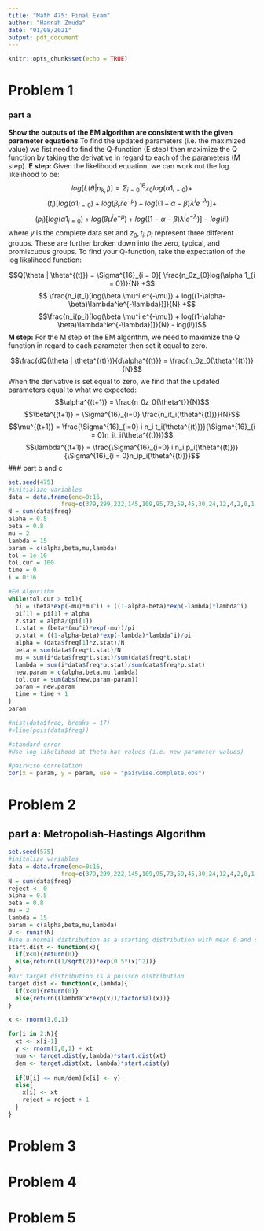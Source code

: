 ```yaml
---
title: "Math 475: Final Exam"
author: "Hannah Zmuda"
date: "01/08/2021"
output: pdf_document
---
```


```r
knitr::opts_chunk$set(echo = TRUE)
```

# Problem 1
### part a 
**Show the outputs of the EM algorithm are consistent with the given parameter equations**
To find the updated parameters (i.e. the maximized value) we fist need to find the Q-function (E step) then maximize the Q function by taking the derivative in regard to each of the parameters (M step).
**E step:**
Given the likelihood equation, we can work out the log likelihood to be:
$$log[L(\theta | n_{k,i})] = \Sigma^{16}_{i = 0} z_{0}log(\alpha 1_{i = 0}) + $$
$$(t_i)[log(\alpha 1_{i = 0}) + log(\beta \mu^i e^{-\mu}) + log((1-\alpha-\beta)\lambda^ie^{-\lambda})] + $$
$$(p_i)[log(\alpha 1_{i = 0}) + log(\beta \mu^i e^{-\mu}) + log((1-\alpha-\beta)\lambda^ie^{-\lambda})] - log(i!)$$
where $y$ is the complete data set and $z_0,t_i, p_i$ represent three different groups. These are further broken down into the zero, typical, and promiscuous groups.
To find your Q-function, take the expectation of the log likelihood function:

$$Q(\theta | \theta^{(t)}) = \Sigma^{16}_{i = 0}[ \frac{n_0z_{0}log(\alpha 1_{i = 0})}{N} +$$
$$
\frac{n_i(t_i)[log(\beta \mu^i e^{-\mu}) + log((1-\alpha-\beta)\lambda^ie^{-\lambda})]}{N} +$$
$$\frac{n_i(p_i)[log(\beta \mu^i e^{-\mu}) + log((1-\alpha-\beta)\lambda^ie^{-\lambda})]}{N} - log(i!)]$$
**M step:**
For the M step of the EM algorithm, we need to maximize the Q function in regard to each parameter then set it equal to zero.

$$\frac{dQ(\theta | \theta^{(t)})}{d\alpha^{(t)}} = \frac{n_0z_0(\theta^{(t)})}{N}$$
When the derivative is set equal to zero, we find that the updated parameters equal to what we expected:
$$\alpha^{(t+1)} = \frac{n_0z_0{\theta^t}}{N}$$
$$\beta^{(t+1)} = \Sigma^{16}_{i=0} \frac{n_it_i(\theta^{(t)})}{N}$$
$$\mu^{(t+1)} = \frac{\Sigma^{16}_{i=0} i n_i t_i(\theta^{(t)})}{\Sigma^{16}_{i = 0}n_it_i(\theta^{(t)})}$$
$$\lambda^{(t+1)} = \frac{\Sigma^{16}_{i=0} i n_i p_i(\theta^{(t)})}{\Sigma^{16}_{i = 0}n_ip_i(\theta^{(t)})}$$
### part b and c
```r
set.seed(475)
#initialize variables
data = data.frame(enc=0:16,
               freq=c(379,299,222,145,109,95,73,59,45,30,24,12,4,2,0,1,1))
N = sum(data$freq)
alpha = 0.5
beta = 0.8
mu = 2
lambda = 15
param = c(alpha,beta,mu,lambda)
tol = 1e-10
tol.cur = 100
time = 0
i = 0:16

#EM Algorithm
while(tol.cur > tol){
  pi = (beta*exp(-mu)*mu^i) + ((1-alpha-beta)*exp(-lambda)*lambda^i)
  pi[1] = pi[1] + alpha
  z.stat = alpha/(pi[1])
  t.stat = (beta*(mu^i)*exp(-mu))/pi
  p.stat = ((1-alpha-beta)*exp(-lambda)*lambda^i)/pi
  alpha = (data$freq[1]*z.stat)/N
  beta = sum(data$freq*t.stat)/N
  mu = sum(i*data$freq*t.stat)/sum(data$freq*t.stat)
  lambda = sum(i*data$freq*p.stat)/sum(data$freq*p.stat)
  new.param = c(alpha,beta,mu,lambda)
  tol.cur = sum(abs(new.param-param))
  param = new.param
  time = time + 1
}
param

#hist(data$freq, breaks = 17)
#vline(pois(data$freq))

#standard error
#Use log likelihood at theta.hat values (i.e. new parameter values)

#pairwise correlation
cor(x = param, y = param, use = "pairwise.complete.obs")
```
\newpage
# Problem 2
## part a: Metropolish-Hastings Algorithm

```r
set.seed(575)
#initalize variables
data = data.frame(enc=0:16,
               freq=c(379,299,222,145,109,95,73,59,45,30,24,12,4,2,0,1,1))
N = sum(data$freq)
reject <- 0
alpha = 0.5
beta = 0.8
mu = 2
lambda = 15
param = c(alpha,beta,mu,lambda)
U <- runif(N)
#use a normal distribution as a starting distribution with mean 0 and sd 1
start.dist <- function(x){
  if(x<0){return(0)}
  else{return((1/sqrt(2))*exp(0.5*(x)^2))}
}
#Our target distribution is a poisson distribution
target.dist <- function(x,lambda){
  if(x<0){return(0)}
  else{return((lambda^x*exp(x))/factorial(x))}
}

x <- rnorm(1,0,1)

for(i in 2:N){
  xt <- x[i-1]
  y <- rnorm(1,0,1) + xt
  num <- target.dist(y,lambda)*start.dist(xt)
  dem <- target.dist(xt, lambda)*start.dist(y)
  
  if(U[i] <= num/dem){x[i] <- y}
  else{
    x[i] <- xt
    reject = reject + 1
  }
}


```

\newpage
# Problem 3

\newpage 
# Problem 4

\newpage 
# Problem 5